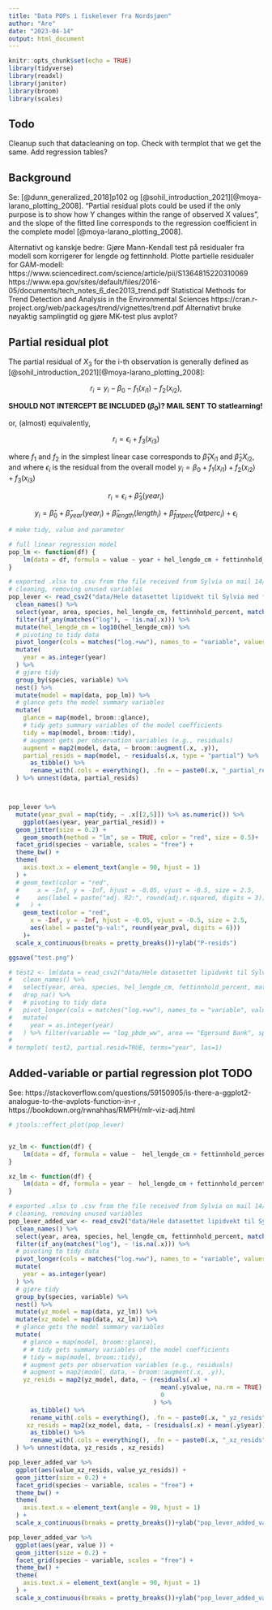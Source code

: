 ```yaml
---
title: "Data POPs i fiskelever fra Nordsjøen"
author: "Are"
date: "2023-04-14"
output: html_document
---
```


```r
knitr::opts_chunk$set(echo = TRUE)
library(tidyverse)
library(readxl)
library(janitor)
library(broom)
library(scales)
```

## Todo

Cleanup such that datacleaning on top.
Check with termplot that we get the same.
Add regression tables?


## Background

Se: [@dunn_generalized_2018]p102 og [@sohil_introduction_2021][@moya-larano_plotting_2008]. "Partial residual plots could be used if the only purpose is to show how Y changes within the range of observed X values", and the slope of the fitted line corresponds to the regression coefficient in the complete model [@moya-larano_plotting_2008].

Alternativt og kanskje bedre: Gjøre Mann-Kendall test på residualer fra modell som korrigerer for lengde og fettinnhold. Plotte partielle residualer for GAM-modell:
https://www.sciencedirect.com/science/article/pii/S1364815220310069
https://www.epa.gov/sites/default/files/2016-05/documents/tech_notes_6_dec2013_trend.pdf
Statistical Methods for Trend Detection and Analysis in the Environmental Sciences
https://cran.r-project.org/web/packages/trend/vignettes/trend.pdf
Alternativt bruke nøyaktig samplingtid og gjøre MK-test plus avplot?



## Partial residual plot

The partial residual of $X_3$ for the i-th observation is generally defined as [@sohil_introduction_2021][@moya-larano_plotting_2008]:

$$
r_i=y_i-\beta_0-f_1\left(x_{i 1}\right)-f_2\left(x_{i 2}\right),
$$

**SHOULD NOT INTERCEPT BE INCLUDED ($\beta_0$)? MAIL SENT TO statlearning!**

or, (almost) equivalently,

$$
r_i = \epsilon_i + f_3(x_{i3})
$$

where $f_1$ and $f_2$ in the simplest linear case corresponds to $\hat\beta_1X_{i1}$ and $\hat\beta_2X_{i2}$, and where $\epsilon_i$ is the residual from the overall model $y_i = \beta_0 + f_1\left(x_{i 1}\right)+f_2\left(x_{i 2}\right)+f_3\left(x_{i 3}\right)$


$$
r_i = \epsilon_i + \hat\beta_3(year_{i})
$$

$$
y_i = \hat\beta_0 + \hat\beta_{year}(year_{i})+ \hat\beta_{length}(length_{i})+\hat\beta_{fatperc}(fatperc_{i})+ \epsilon_i
$$


```r

# make tidy, value and parameter

# full linear regression model
pop_lm <- function(df) {
    lm(data = df, formula = value ~ year + hel_lengde_cm + fettinnhold_percent, na.action = na.exclude)
}

# exported .xlsx to .csv from the file received from Sylvia on mail 14/4/23 using Excel.
# cleaning, removing unused variables
pop_lever <- read_csv2("data/Hele datasettet lipidvekt til Sylvia med fys param sfr.csv") %>%
  clean_names() %>%
  select(year, area, species, hel_lengde_cm, fettinnhold_percent, matches("log.+ww")) %>%
  filter(if_any(matches("log"), ~ !is.na(.x))) %>%
  mutate(hel_lengde_cm = log10(hel_lengde_cm)) %>% 
  # pivoting to tidy data
  pivot_longer(cols = matches("log.+ww"), names_to = "variable", values_to = "value") %>%
  mutate(
    year = as.integer(year)
  ) %>%
  # gjøre tidy
  group_by(species, variable) %>%
  nest() %>%
  mutate(model = map(data, pop_lm)) %>%
  # glance gets the model summary variables
  mutate(
    glance = map(model, broom::glance),
    # tidy gets summary variables of the model coefficients
    tidy = map(model, broom::tidy),
    # augment gets per observation variables (e.g., residuals)
    augment = map2(model, data, ~ broom::augment(.x, .y)),
    partial_resids = map(model, ~ residuals(.x, type = "partial") %>%
      as_tibble() %>%
      rename_with(.cols = everything(), .fn = ~ paste0(.x, "_partial_resid")))
  ) %>% unnest(data, partial_resids)



pop_lever %>% 
  mutate(year_pval = map(tidy, ~ .x[[2,5]]) %>% as.numeric()) %>%
    ggplot(aes(year, year_partial_resid)) +
  geom_jitter(size = 0.2) +
    geom_smooth(method = "lm", se = TRUE, color = "red", size = 0.5)+
  facet_grid(species ~ variable, scales = "free") +
  theme_bw() +
  theme(
    axis.text.x = element_text(angle = 90, hjust = 1)
  ) +
  # geom_text(color = "red",
  #     x = -Inf, y = -Inf, hjust = -0.05, vjust = -0.5, size = 2.5,
  #     aes(label = paste("adj. R2:", round(adj.r.squared, digits = 3)))
  #   ) +
    geom_text(color = "red",
      x = -Inf, y = -Inf, hjust = -0.05, vjust = -0.5, size = 2.5,
      aes(label = paste("p-val:", round(year_pval, digits = 6)))
    )+
  scale_x_continuous(breaks = pretty_breaks())+ylab("P-resids")

ggsave("test.png")

# test2 <- lm(data = read_csv2("data/Hele datasettet lipidvekt til Sylvia med fys param sfr.csv") %>%
#   clean_names() %>%
#   select(year, area, species, hel_lengde_cm, fettinnhold_percent, matches("log.+ww")) %>%
#   drop_na() %>%
#   # pivoting to tidy data
#   pivot_longer(cols = matches("log.+ww"), names_to = "variable", values_to = "value") %>%
#   mutate(
#     year = as.integer(year)
#   ) %>% filter(variable == "log_pbde_ww", area == "Egersund Bank", species == "Saithe") , formula = value ~ year + hel_lengde_cm + fettinnhold_percent)
# 
# termplot( test2, partial.resid=TRUE, terms="year", las=1)

```
## Added-variable or partial regression plot TODO

See: https://stackoverflow.com/questions/59150905/is-there-a-ggplot2-analogue-to-the-avplots-function-in-r , https://bookdown.org/rwnahhas/RMPH/mlr-viz-adj.html
```r
# jtools::effect_plot(pop_lever)


yz_lm <- function(df) {
    lm(data = df, formula = value ~  hel_lengde_cm + fettinnhold_percent, na.action = na.exclude)
}

xz_lm <- function(df) {
    lm(data = df, formula = year ~  hel_lengde_cm + fettinnhold_percent, na.action = na.exclude)
}

# exported .xlsx to .csv from the file received from Sylvia on mail 14/4/23 using Excel.
# cleaning, removing unused variables
pop_lever_added_var <- read_csv2("data/Hele datasettet lipidvekt til Sylvia med fys param sfr.csv") %>%
  clean_names() %>%
  select(year, area, species, hel_lengde_cm, fettinnhold_percent, matches("log.+ww")) %>%
  filter(if_any(matches("log"), ~ !is.na(.x))) %>%
  # pivoting to tidy data
  pivot_longer(cols = matches("log.+ww"), names_to = "variable", values_to = "value") %>%
  mutate(
    year = as.integer(year)
  ) %>%
  # gjøre tidy
  group_by(species, variable) %>%
  nest() %>%
  mutate(yz_model = map(data, yz_lm)) %>%
  mutate(xz_model = map(data, xz_lm)) %>%
  # glance gets the model summary variables
  mutate(
    # glance = map(model, broom::glance),
    # # tidy gets summary variables of the model coefficients
    # tidy = map(model, broom::tidy),
    # augment gets per observation variables (e.g., residuals)
    # augment = map2(model, data, ~ broom::augment(.x, .y)),
    yz_resids = map2(yz_model, data, ~ (residuals(.x) + 
                                          mean(.y$value, na.rm = TRUE) +
                                          0
                                        ) %>%
      as_tibble() %>%
      rename_with(.cols = everything(), .fn = ~ paste0(.x, "_yz_resids"))),
     xz_resids = map2(xz_model, data, ~ (residuals(.x) + mean(.y$year)) %>%
      as_tibble() %>%
      rename_with(.cols = everything(), .fn = ~ paste0(.x, "_xz_resids"))),
  ) %>% unnest(data, yz_resids , xz_resids)

pop_lever_added_var %>% 
  ggplot(aes(value_xz_resids, value_yz_resids)) +
  geom_jitter(size = 0.2) +
  facet_grid(species ~ variable, scales = "free") +
  theme_bw() +
  theme(
    axis.text.x = element_text(angle = 90, hjust = 1)
  ) +
  scale_x_continuous(breaks = pretty_breaks())+ylab("pop_lever_added_var")

pop_lever_added_var %>% 
  ggplot(aes(year, value )) +
  geom_jitter(size = 0.2) +
  facet_grid(species ~ variable, scales = "free") +
  theme_bw() +
  theme(
    axis.text.x = element_text(angle = 90, hjust = 1)
  ) +
  scale_x_continuous(breaks = pretty_breaks())+ylab("pop_lever_added_var")

```

